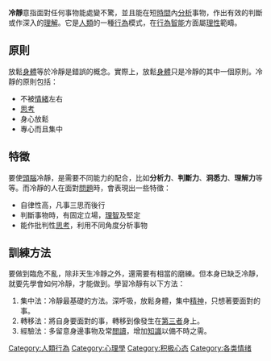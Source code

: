 {{unreferenced|time=2010-09-15T10:39:44+00:00}}
'''冷靜'''意指面對任何事物能處變不驚，並且能在短[[時間|時間]]內[[分析|分析]]事物，作出有效的判斷或作深入的[[理解|理解]]。它是[[人類|人類]]的一種[[行為|行為]]模式，在[[行為|行為]][[智能|智能]]方面屬[[理性|理性]]範疇。

== 原則 ==
放鬆[[身體|身體]]等於冷靜是錯誤的概念。實際上，放鬆[[身體|身體]]只是冷靜的其中一個原則。冷靜的原則包括：
*不被[[情緒|情緒]]左右
*[[思考|思考]]
*身心放鬆
*專心而且集中

== 特徵 ==
要使[[頭腦|頭腦]]冷靜，是需要不同能力的配合，比如'''分析力'''、'''判斷力'''、'''洞悉力'''、'''理解力'''等等。而冷靜的人在面對[[問題|問題]]時，會表現出一些特徵：
*自律性高，凡事三思而後行
*判斷事物時，有固定立場，[[理智|理智]]及堅定
*能作批判性[[思考|思考]]，利用不同角度分析事物

== 訓練方法 ==
要做到臨危不亂，除非天生冷靜之外，還需要有相當的磨練。但本身已缺乏冷靜，就要先學會如何冷靜，才能做到。學習冷靜有以下方法：
#集中法：冷靜最基礎的方法。深呼吸，放鬆身體，集中[[精神|精神]]，只想著要面對的事。
#轉移法：將自身要面對的事，轉移到像發生在[[第三者|第三者]]身上。
#經驗法：多留意身邊事物及常[[閲讀|閲讀]]，增加[[知識|知識]]以備不時之需。

[[Category:人類行為|Category:人類行為]]
[[Category:心理學|Category:心理學]]
[[Category:积极心态|Category:积极心态]]
[[Category:各类情绪|Category:各类情绪]]